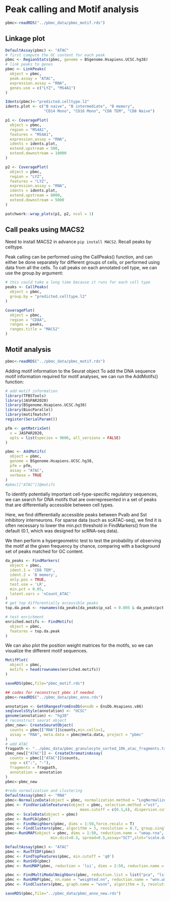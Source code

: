 # Peak calling and Motif analysis

```r
pbmc<-readRDS("../pbmc_data/pbmc_motif.rds")
```

## Linkage plot

```r
DefaultAssay(pbmc) <- "ATAC"
# first compute the GC content for each peak
pbmc <- RegionStats(pbmc, genome = BSgenome.Hsapiens.UCSC.hg38)
# link peaks to genes
pbmc <- LinkPeaks(
  object = pbmc,
  peak.assay = "ATAC",
  expression.assay = "RNA",
  genes.use = c("LYZ", "MS4A1")
)

```

```r
Idents(pbmc)<-"predicted.celltype.l2"
idents.plot <- c("B naive", "B intermediate", "B memory",
                 "CD14 Mono", "CD16 Mono", "CD8 TEM", "CD8 Naive")

p1 <- CoveragePlot(
  object = pbmc,
  region = "MS4A1",
  features = "MS4A1",
  expression.assay = "RNA",
  idents = idents.plot,
  extend.upstream = 500,
  extend.downstream = 10000
)

p2 <- CoveragePlot(
  object = pbmc,
  region = "LYZ",
  features = "LYZ",
  expression.assay = "RNA",
  idents = idents.plot,
  extend.upstream = 8000,
  extend.downstream = 5000
)

patchwork::wrap_plots(p1, p2, ncol = 1)

```

## Call peaks using MACS2
Need to install MACS2 in advance `pip install MACS2`. Recall peaks by celltype.

Peak calling can be performed using the CallPeaks() function, and can either be done separately for different groups of cells, or performed using data from all the cells. To call peaks on each annotated cell type, we can use the group.by argument:

```r
# this could take a long time because it runs for each cell type
peaks <- CallPeaks(
  object = pbmc,
  group.by = "predicted.celltype.l2"
)

```

```r
CoveragePlot(
  object = pbmc,
  region = "CD8A",
  ranges = peaks,
  ranges.title = "MACS2"
)

```



## Motif analysis

```r
pbmc<-readRDS("../pbmc_data/pbmc_motif.rds")
```

Adding motif information to the Seurat object
To add the DNA sequence motif information required for motif analyses, we can run the AddMotifs() function:

```r
# add motif information
library(TFBSTools)
library(JASPAR2020)
library(BSgenome.Hsapiens.UCSC.hg38)
library(BiocParallel)
library(motifmatchr)
register(SerialParam())

pfm <- getMatrixSet(
  x = JASPAR2020,
  opts = list(species = 9606, all_versions = FALSE)
)

pbmc <- AddMotifs(
  object = pbmc,
  genome = BSgenome.Hsapiens.UCSC.hg38,
  pfm = pfm,
  assay = "ATAC",
  verbose = TRUE
)
#pbmc[["ATAC"]]@motifs
```


To identify potentially important cell-type-specific regulatory sequences, we can search for DNA motifs that are overrepresented in a set of peaks that are differentially accessible between cell types.

Here, we find differentially accessible peaks between Pvalb and Sst inhibitory interneurons. For sparse data (such as scATAC-seq), we find it is often necessary to lower the min.pct threshold in FindMarkers() from the default (0.1, which was designed for scRNA-seq data).

We then perform a hypergeometric test to test the probability of observing the motif at the given frequency by chance, comparing with a background set of peaks matched for GC content.


```r
da_peaks <- FindMarkers(
  object = pbmc,
  ident.1 = 'CD8 TEM',
  ident.2 = 'B memory',
  only.pos = TRUE,
  test.use = 'LR',
  min.pct = 0.05,
  latent.vars = 'nCount_ATAC'
)
# get top differentially accessible peaks
top.da.peak <- rownames(da_peaks[da_peaks$p_val < 0.005 & da_peaks$pct.1 > 0.2, ])

# test enrichment
enriched.motifs <- FindMotifs(
  object = pbmc,
  features = top.da.peak
)
```

We can also plot the position weight matrices for the motifs, so we can visualize the different motif sequences.
```r
MotifPlot(
  object = pbmc,
  motifs = head(rownames(enriched.motifs))
)
```

```r
saveRDS(pbmc,file="pbmc_motif.rds")
```


```r
## codes for reconstruct pbmc if needed
pbmc<-readRDS("../pbmc_data/pbmc_anno.rds")

annotation <- GetGRangesFromEnsDb(ensdb = EnsDb.Hsapiens.v86)
seqlevelsStyle(annotation) <- "UCSC"
genome(annotation) <- "hg38"
# reconstruct seurat object
pbmc_new<- CreateSeuratObject(
  counts = pbmc[["RNA"]]$counts,min.cells=1,
  assay = "RNA", meta.data = pbmc@meta.data, project = "pbmc"
)
# add ATAC
fragpath <- "../pbmc_data/pbmc_granulocyte_sorted_10k_atac_fragments.tsv.gz"
pbmc_new[["ATAC"]] <- CreateChromatinAssay(
  counts = pbmc[["ATAC"]]$counts,
  sep = c(":", "-"),
  fragments = fragpath,
  annotation = annotation
)
pbmc<-pbmc_new

#redo normalization and clustering
DefaultAssay(pbmc) <- "RNA"
pbmc<-NormalizeData(object = pbmc, normalization.method = "LogNormalize", scale.factor = 1000000)
pbmc <- FindVariableFeatures(object = pbmc, selection.method ="vst", 
                                 mean.cutoff = c(0.1,6), dispersion.cutoff = c(0.5,Inf),verbose=TRUE)
pbmc <- ScaleData(object = pbmc)
pbmc <- RunPCA(pbmc) 
pbmc <- FindNeighbors(pbmc, dims = 1:50,force.recalc = T)
pbmc <- FindClusters(pbmc, algorithm = 3, resolution = 0.7, group.singletons=T)
pbmc<-RunUMAP(object = pbmc, dims = 1:50, reduction.name = "umap.rna", reduction.key = 'rnaUMAP_',
                    min.dist=0.3, spread=0.5,assay="SCT",slot="scale.data")

DefaultAssay(pbmc) <- "ATAC"
pbmc <- RunTFIDF(pbmc)
pbmc <- FindTopFeatures(pbmc, min.cutoff = 'q0')
pbmc <- RunSVD(pbmc)
pbmc <- RunUMAP(pbmc, reduction = 'lsi', dims = 2:50, reduction.name = "umap.atac", reduction.key = "atacUMAP_")

pbmc <- FindMultiModalNeighbors(pbmc, reduction.list = list("pca", "lsi"), dims.list = list(1:50, 2:50))
pbmc <- RunUMAP(pbmc, nn.name = "weighted.nn", reduction.name = "wnn.umap", reduction.key = "wnnUMAP_",min.dist=0.3, spread=0.5)
pbmc <- FindClusters(pbmc, graph.name = "wsnn", algorithm = 3, resolution = 0.6, group.singletons=T,verbose = FALSE)

saveRDS(pbmc,file="../pbmc_data/pbmc_anno_new.rds")
```


